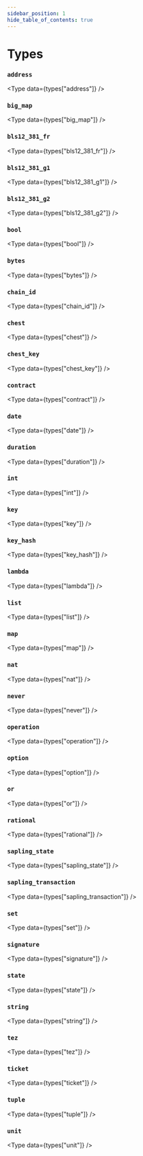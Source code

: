 ```yaml
---
sidebar_position: 1
hide_table_of_contents: true
---
```


# Types

<!-- Custom component -->


### `address`

<Type data={types["address"]} />

### `big_map`

<Type data={types["big_map"]} />

### `bls12_381_fr`

<Type data={types["bls12_381_fr"]} />

### `bls12_381_g1`

<Type data={types["bls12_381_g1"]} />

### `bls12_381_g2`

<Type data={types["bls12_381_g2"]} />

### `bool`

<Type data={types["bool"]} />

### `bytes`

<Type data={types["bytes"]} />

### `chain_id`

<Type data={types["chain_id"]} />

### `chest`

<Type data={types["chest"]} />

### `chest_key`

<Type data={types["chest_key"]} />

### `contract`

<Type data={types["contract"]} />

### `date`

<Type data={types["date"]} />

### `duration`

<Type data={types["duration"]} />

### `int`

<Type data={types["int"]} />

### `key`

<Type data={types["key"]} />

### `key_hash`

<Type data={types["key_hash"]} />

### `lambda`

<Type data={types["lambda"]} />

### `list`

<Type data={types["list"]} />

### `map`

<Type data={types["map"]} />

### `nat`

<Type data={types["nat"]} />

### `never`

<Type data={types["never"]} />

### `operation`

<Type data={types["operation"]} />

### `option`

<Type data={types["option"]} />

### `or`

<Type data={types["or"]} />

### `rational`

<Type data={types["rational"]} />

### `sapling_state`

<Type data={types["sapling_state"]} />

### `sapling_transaction`

<Type data={types["sapling_transaction"]} />

### `set`

<Type data={types["set"]} />

### `signature`

<Type data={types["signature"]} />

### `state`

<Type data={types["state"]} />

### `string`

<Type data={types["string"]} />

### `tez`

<Type data={types["tez"]} />

### `ticket`

<Type data={types["ticket"]} />

### `tuple`

<Type data={types["tuple"]} />

### `unit`

<Type data={types["unit"]} />

